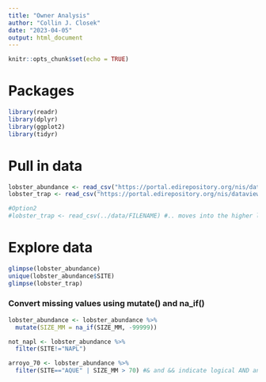 ```yaml
---
title: "Owner Analysis"
author: "Collin J. Closek"
date: "2023-04-05"
output: html_document
---
```


```r
knitr::opts_chunk$set(echo = TRUE)
```
# Packages

```r

library(readr)
library(dplyr)
library(ggplot2)
library(tidyr)

```


# Pull in data

```r
lobster_abundance <- read_csv("https://portal.edirepository.org/nis/dataviewer?packageid=knb-lter-sbc.77.8&entityid=f32823fba432f58f66c06b589b7efac6")
lobster_trap <- read_csv("https://portal.edirepository.org/nis/dataviewer?packageid=knb-lter-sbc.77.8&entityid=66dd61c75bda17c23a3bce458c56ed84")

#Option2
#lobster_trap <- read_csv(../data/FILENAME) #.. moves into the higher level out of the analysis folder to read see the data folder
```
# Explore data
```r
glimpse(lobster_abundance)
unique(lobster_abundance$SITE)
glimpse(lobster_trap)
```

### Convert missing values using mutate() and na_if()
```r
lobster_abundance <- lobster_abundance %>% 
  mutate(SIZE_MM = na_if(SIZE_MM, -99999)) 

not_napl <- lobster_abundance %>% 
  filter(SITE!="NAPL")

arroyo_70 <- lobster_abundance %>% 
  filter(SITE=="AQUE" | SIZE_MM > 70) #& and && indicate logical AND and | and || indicate logical OR
```


